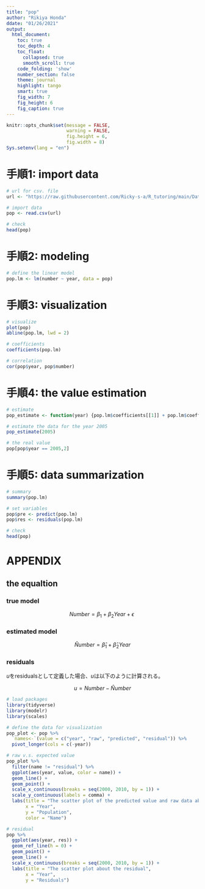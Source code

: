 ```yaml
---
title: "pop"
author: "Rikiya Honda"
ddate: "01/26/2021"
output:   
  html_document: 
    toc: true
    toc_depth: 4
    toc_float: 
      collapsed: true
      smooth_scroll: true
    code_folding: 'show'
    number_section: false
    theme: journal
    highlight: tango
    smart: true
    fig_width: 7
    fig_height: 6
    fig_caption: true
---
```


```r
knitr::opts_chunk$set(message = FALSE,
                      warning = FALSE,
                      fig.height = 6,
                      fig.width = 8)
Sys.setenv(lang = "en")
```



# 手順1: import data


```r
# url for csv. file
url <- "https://raw.githubusercontent.com/Ricky-s-a/R_tutoring/main/Data/pop.csv"

# import data
pop <- read.csv(url)

# check
head(pop)
```


# 手順2: modeling


```r
# define the linear model
pop.lm <- lm(number ~ year, data = pop)
```


# 手順3: visualization


```r
# visualize
plot(pop)
abline(pop.lm, lwd = 2)

# coefficients
coefficients(pop.lm)

# correlation
cor(pop$year, pop$number)
```


# 手順4: the value estimation


```r
# estimate
pop_estimate <- function(year) {pop.lm$coefficients[[1]] + pop.lm$coefficients[[2]]*year}

# estimate the data for the year 2005
pop_estimate(2005)

# the real value 
pop[pop$year == 2005,2]
```


# 手順5: data summarization


```r
# summary
summary(pop.lm)

# set variables
pop$pre <- predict(pop.lm)
pop$res <- residuals(pop.lm)

# check 
head(pop)
```


# APPENDIX

## the equaltion

### true model
$$
Number = \beta_1 + \beta_2Year + \epsilon\
$$

### estimated model

$$
\hat Number = \hat \beta_1 + \hat \beta_2Year
$$

### residuals

$u$をresidualsとして定義した場合、$u$は以下のように計算される。

$$
u = Number - \hat Number 
$$



```r
# load packages
library(tidyverse)
library(modelr)
library(scales)

# define the data for visualization
pop_plot <- pop %>% 
  `names<-`(value = c("year", "raw", "predicted", "residual")) %>% 
  pivot_longer(cols = c(-year))

# raw v.s. expected value
pop_plot %>% 
  filter(name != "residual") %>% 
  ggplot(aes(year, value, color = name)) +
  geom_line() +
  geom_point() +
  scale_x_continuous(breaks = seq(2000, 2010, by = 1)) +
  scale_y_continuous(labels = comma) +
  labs(title = "The scatter plot of the predicted value and raw data about pop",
       x = "Year",
       y = "Population",
       color = "Name")

# residual  
pop %>% 
  ggplot(aes(year, res)) +
  geom_ref_line(h = 0) +
  geom_point() +
  geom_line() +
  scale_x_continuous(breaks = seq(2000, 2010, by = 1)) +
  labs(title = "The scatter plot about the residual",
       x = "Year",
       y = "Residuals")
```

